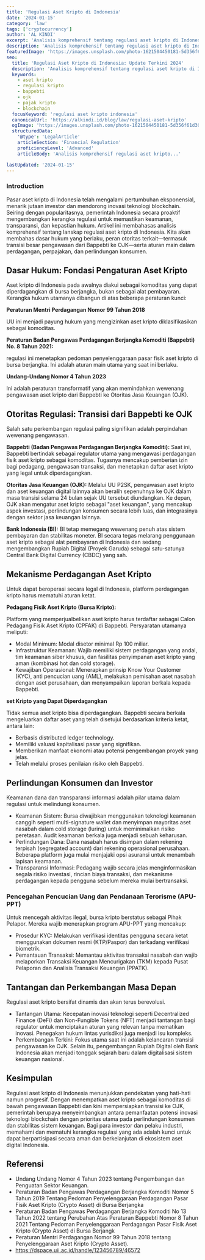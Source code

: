 ```yaml
---
title: 'Regulasi Aset Kripto di Indonesia'
date: '2024-01-15'
category: 'law'
tags: ['cryptocurrency']
author: 'AL KINDI'
excerpt: 'Analisis komprehensif tentang regulasi aset kripto di Indonesia, termasuk aspek perdagangan, perpajakan, dan perlindungan konsumen.'
description: 'Analisis komprehensif tentang regulasi aset kripto di Indonesia, termasuk aspek perdagangan, perpajakan, dan perlindungan konsumen.'
featuredImage: 'https://images.unsplash.com/photo-1621504450181-5d356f61d307?q=80&w=1920&auto=format&fit=crop'
seo:
  title: 'Regulasi Aset Kripto di Indonesia: Update Terkini 2024'
  description: 'Analisis komprehensif tentang regulasi aset kripto di Indonesia mencakup perdagangan, perpajakan, perlindungan konsumen, serta transisi pengawasan dari Bappebti ke OJK.'
  keywords:
    - aset kripto
    - regulasi kripto
    - bappebti
    - ojk
    - pajak kripto
    - blockchain
  focusKeyword: 'regulasi aset kripto indonesia'
  canonicalUrl: 'https://alkindi.id/blog/law/regulasi-aset-kripto'
  ogImage: 'https://images.unsplash.com/photo-1621504450181-5d356f61d307?q=80&w=1920&auto=format&fit=crop'
  structuredData:
    '@type': 'LegalArticle'
    articleSection: 'Financial Regulation'
    proficiencyLevel: 'Advanced'
    articleBody: 'Analisis komprehensif regulasi aset kripto...'

lastUpdated: '2024-01-15'
---
```


<Introduction></Introduction>
### Introduction

Pasar aset kripto di Indonesia telah mengalami pertumbuhan eksponensial, menarik jutaan investor dan mendorong inovasi teknologi blockchain. Seiring dengan popularitasnya, pemerintah Indonesia secara proaktif mengembangkan kerangka regulasi untuk memastikan keamanan, transparansi, dan kepastian hukum. Artikel ini membahasas analisis komprehensif tentang lanskap regulasi aset kripto di Indonesia. Kita akan membahas dasar hukum yang berlaku, peran otoritas terkait—termasuk transisi besar pengawasan dari Bappebti ke OJK—serta aturan main dalam perdagangan, perpajakan, dan perlindungan konsumen.

## Dasar Hukum: Fondasi Pengaturan Aset Kripto

Aset kripto di Indonesia pada awalnya diakui sebagai komoditas yang
dapat diperdagangkan di bursa berjangka, bukan sebagai alat pembayaran.
Kerangka hukum utamanya dibangun di atas beberapa peraturan kunci:

**Peraturan Mentri Perdagangan Nomor 99 Tahun 2018**

UU ini menjadi payung hukum yang mengizinkan aset kripto diklasifikasikan sebagai komoditas.

**Peraturan Badan Pengawas Perdagangan Berjangka Komoditi (Bappebti) No. 8 Tahun 2021:**

regulasi ini menetapkan pedoman penyelenggaraan pasar fisik aset kripto di bursa berjangka. Ini adalah aturan main utama yang saat ini berlaku.

**Undang-Undang Nomor 4 Tahun 2023**

Ini adalah peraturan transformatif yang akan memindahkan wewenang pengawasan aset kripto dari Bappebti ke Otoritas Jasa Keuangan (OJK).

## Otoritas Regulasi: Transisi dari Bappebti ke OJK

Salah satu perkembangan regulasi paling signifikan adalah perpindahan wewenang pengawasan.

**Bappebti (Badan Pengawas Perdagangan Berjangka Komoditi):**
Saat ini, Bappebti bertindak sebagai regulator utama yang mengawasi perdagangan fisik aset kripto sebagai komoditas. Tugasnya mencakup pemberian izin bagi pedagang, pengawasan transaksi, dan menetapkan daftar aset kripto yang legal untuk diperdagangkan.

**Otoritas Jasa Keuangan (OJK):**
Melalui UU P2SK, pengawasan aset kripto dan aset keuangan digital lainnya akan beralih sepenuhnya ke OJK dalam masa transisi selama 24 bulan sejak UU tersebut diundangkan. Ke depan, OJK akan mengatur aset kripto sebagai "aset keuangan", yang mencakup aspek investasi, perlindungan konsumen secara lebih luas, dan integrasinya dengan sektor jasa keuangan lainnya.

**Bank Indonesia (BI):**
BI tetap memegang wewenang penuh atas sistem pembayaran dan stabilitas moneter. BI secara tegas melarang penggunaan aset kripto sebagai alat pembayaran di Indonesia dan sedang mengembangkan Rupiah Digital (Proyek Garuda) sebagai satu-satunya Central Bank Digital Currency (CBDC) yang sah.

## Mekanisme Perdagangan Aset Kripto

Untuk dapat beroperasi secara legal di Indonesia, platform perdagangan kripto harus mematuhi aturan ketat.

**Pedagang Fisik Aset Kripto (Bursa Kripto):**

Platform yang memperjualbelikan aset kripto harus terdaftar sebagai Calon Pedagang Fisik Aset Kripto (CPFAK) di Bappebti. Persyaratan utamanya meliputi:

- Modal Minimum: Modal disetor minimal Rp 100 miliar.
- Infrastruktur Keamanan: Wajib memiliki sistem perdagangan yang andal, tim keamanan siber khusus, dan fasilitas penyimpanan aset kripto yang aman (kombinasi hot dan cold storage).
- Kewajiban Operasional: Menerapkan prinsip Know Your Customer (KYC), anti pencucian uang (AML), melakukan pemisahan aset nasabah dengan aset perusahaan, dan menyampaikan laporan berkala kepada Bappebti.

**set Kripto yang Dapat Diperdagangkan**

Tidak semua aset kripto bisa diperdagangkan. Bappebti secara berkala mengeluarkan daftar aset yang telah disetujui berdasarkan kriteria ketat, antara lain:

- Berbasis distributed ledger technology.
- Memiliki valuasi kapitalisasi pasar yang signifikan.
- Memberikan manfaat ekonomi atau potensi pengembangan proyek yang jelas.
- Telah melalui proses penilaian risiko oleh Bappebti.

## Perlindungan Konsumen dan Investor

Keamanan dana dan transparansi informasi adalah pilar utama dalam regulasi untuk melindungi konsumen.

- Keamanan Sistem: Bursa diwajibkan menggunakan teknologi keamanan canggih seperti multi-signature wallet dan menyimpan mayoritas aset nasabah dalam cold storage (luring) untuk meminimalkan risiko peretasan. Audit keamanan berkala juga menjadi sebuah keharusan.
- Perlindungan Dana: Dana nasabah harus disimpan dalam rekening terpisah (segregated account) dari rekening operasional perusahaan. Beberapa platform juga mulai menjajaki opsi asuransi untuk menambah lapisan keamanan.
- Transparansi Informasi: Pedagang wajib secara jelas menginformasikan segala risiko investasi, rincian biaya transaksi, dan mekanisme perdagangan kepada pengguna sebelum mereka mulai bertransaksi.

### Pencegahan Pencucian Uang dan Pendanaan Terorisme (APU-PPT)

Untuk mencegah aktivitas ilegal, bursa kripto berstatus sebagai Pihak Pelapor. Mereka wajib menerapkan program APU-PPT yang mencakup:

- Prosedur KYC: Melakukan verifikasi identitas pengguna secara ketat menggunakan dokumen resmi (KTP/Paspor) dan terkadang verifikasi biometrik.
- Pemantauan Transaksi: Memantau aktivitas transaksi nasabah dan wajib melaporkan Transaksi Keuangan Mencurigakan (TKM) kepada Pusat Pelaporan dan Analisis Transaksi Keuangan (PPATK).

## Tantangan dan Perkembangan Masa Depan

Regulasi aset kripto bersifat dinamis dan akan terus berevolusi.

- Tantangan Utama: Kecepatan inovasi teknologi seperti Decentralized Finance (DeFi) dan Non-Fungible Tokens (NFT) menjadi tantangan bagi regulator untuk menciptakan aturan yang relevan tanpa mematikan inovasi. Penegakan hukum lintas yurisdiksi juga menjadi isu kompleks.
- Perkembangan Terkini: Fokus utama saat ini adalah kelancaran transisi pengawasan ke OJK. Selain itu, pengembangan Rupiah Digital oleh Bank Indonesia akan menjadi tonggak sejarah baru dalam digitalisasi sistem keuangan nasional.

## Kesimpulan

Regulasi aset kripto di Indonesia menunjukkan pendekatan yang hati-hati namun progresif. Dengan menempatkan aset kripto sebagai komoditas di bawah pengawasan Bappebti dan kini mempersiapkan transisi ke OJK, pemerintah berupaya menyeimbangkan antara pemanfaatan potensi inovasi teknologi blockchain dengan prioritas utama pada perlindungan konsumen dan stabilitas sistem keuangan. Bagi para investor dan pelaku industri, memahami dan mematuhi kerangka regulasi yang ada adalah kunci untuk dapat berpartisipasi secara aman dan berkelanjutan di ekosistem aset digital Indonesia.

## Referensi

- Undang Undang Nomor 4 Tahun 2023 tentang Pengembangan dan
  Penguatan Sektor Keuangan.
- Peraturan Badan Pengawas Perdagangan Berjangka Komoditi Nomor
  5 Tahun 2019 Tentang Pedoman Penyelenggaraan Perdagangan Pasar
  Fisik Aset Kripto (Crypto Asset) di Bursa Berjangka
- Peraturan Badan Pengawas Perdagangan Berjangka Komoditi No 13
  Tahun 2022 tentang Perubahan Atas Peraturan Bappebti Nomor 8
  Tahun 2021 Tentang Pedoman Penyelenggaraan Perdagangan Pasar
  Fisik Aset Kripto (Crypto Asset) di Bursa Berjangk
- Peraturan Mentri Perdagangan Nomor 99 Tahun 2018 tentang Penyelenggaraan Aset Kripto (Crypto Asset).
- https://dspace.uii.ac.id/handle/123456789/46572
